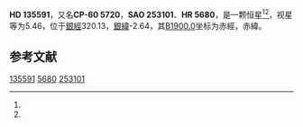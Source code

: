 {{Starbox begin
| name = HD 135591
}}
{{Starbox observe
| epoch = [[J2000.0|J2000.0]]
| constell = {{星座名待查}}<ref name=SIMBAD>{{cite web
 | url=http://simbad.u-strasbg.fr/simbad/sim-id?Ident=HR+5680
 | title =Pulsating variable Star
 | publisher=Centre de Données astronomiques de Strasbourg
 | work=SIMBAD
 | accessdate=2012-07-13}}</ref><ref name=DATA>{{cite web
 | url=http://vizier.u-strasbg.fr/viz-bin/VizieR-5?-out.add=.&-source=5050&-corr=PK=HR&-out.max=9999&HR=5680
 | title=VizieR Detailed Page
 | accessdate=2012-07-13
 | archive-date=2016-03-04
 | archive-url=https://web.archive.org/web/20160304221742/http://vizier.u-strasbg.fr/viz-bin/VizieR-5?-out.add=.&-source=5050&-corr=PK=HR&-out.max=9999&HR=5680
 | dead-url=no
 }}</ref>
| 星官 = 
| ra = {{RA|15|18|48.9}}<ref name=SIMBAD /><ref name=DATA />
| dec = {{DEC|-60|29|47}}<ref name=SIMBAD /><ref name=DATA />
| appmag_v = 5.46<ref name=SIMBAD /><ref name=DATA />
}}
{{Starbox character
| class = O7.5III((f))<ref name=SIMBAD /><ref name=DATA />
| b-v = -0.1<ref name=SIMBAD /><ref name=DATA />
| u-b = -0.9?<ref name=SIMBAD /><ref name=DATA />
| r-i = <ref name=SIMBAD /><ref name=DATA />
| variable = 
}}
{{Starbox astrometry
| radial_v = -0.9
| prop_mo_ra = -3
| parallax = 
| p_error = 
}}
{{Starbox catalog
| names =CP-60 5720，[[SAO星表|SAO]] 253101，[[HD星表|HD]] 135591，[[HR星表|HR]] 5680}}
{{Starbox reference |Simbad=HR+5680}}
{{Starbox end}}

'''HD 135591'''，又名'''CP-60 5720'''，'''SAO 253101'''、'''HR 5680'''，是一颗恒星<ref name=SIMBAD /><ref name=DATA />，视星等为5.46，位于[[銀道座標系|銀經]]320.13，[[銀道座標系|銀緯]]-2.64，其[[B1900.0|B1900.0]]坐标为赤經{{RA|15|10|45.7}}，赤緯{{DEC|-60|-2.64|43}}。

== 参考文献 ==
{{reflist}}

{{star-stub}}

[[Category:HD和HDE天體|135591]]
[[Category:HR天體|5680]]
[[Category:SAO天體|253101]]